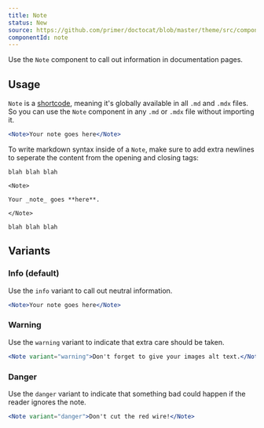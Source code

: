 ```yaml
---
title: Note
status: New
source: https://github.com/primer/doctocat/blob/master/theme/src/components/note.js
componentId: note
---
```


Use the `Note` component to call out information in documentation pages.

## Usage

`Note` is a [shortcode](https://mdxjs.com/blog/shortcodes), meaning it's globally available in all `.md` and `.mdx` files. So you can use the `Note` component in any `.md` or `.mdx` file without importing it.

```jsx live
<Note>Your note goes here</Note>
```

To write markdown syntax inside of a `Note`, make sure to add extra newlines to seperate the content from the opening and
closing tags:

```
blah blah blah

<Note>

Your _note_ goes **here**.

</Note>

blah blah blah
```

## Variants

### Info (default)

Use the `info` variant to call out neutral information.

```jsx live
<Note>Your note goes here</Note>
```

### Warning

Use the `warning` variant to indicate that extra care should be taken.

```jsx live
<Note variant="warning">Don't forget to give your images alt text.</Note>
```

### Danger

Use the `danger` variant to indicate that something bad could happen if the reader ignores the note.

```jsx live
<Note variant="danger">Don't cut the red wire!</Note>
```
